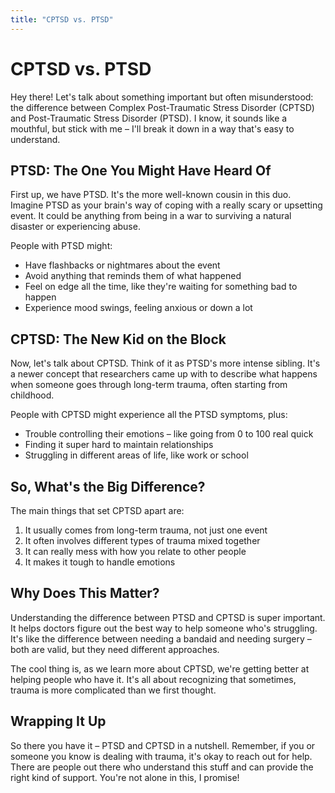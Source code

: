 ```yaml
---
title: "CPTSD vs. PTSD"
---
```


# CPTSD vs. PTSD

Hey there! Let's talk about something important but often misunderstood: the difference between Complex Post-Traumatic Stress Disorder (CPTSD) and Post-Traumatic Stress Disorder (PTSD). I know, it sounds like a mouthful, but stick with me – I'll break it down in a way that's easy to understand.

## PTSD: The One You Might Have Heard Of

First up, we have PTSD. It's the more well-known cousin in this duo. Imagine PTSD as your brain's way of coping with a really scary or upsetting event. It could be anything from being in a war to surviving a natural disaster or experiencing abuse.

People with PTSD might:

- Have flashbacks or nightmares about the event
- Avoid anything that reminds them of what happened
- Feel on edge all the time, like they're waiting for something bad to happen
- Experience mood swings, feeling anxious or down a lot

## CPTSD: The New Kid on the Block

Now, let's talk about CPTSD. Think of it as PTSD's more intense sibling. It's a newer concept that researchers came up with to describe what happens when someone goes through long-term trauma, often starting from childhood.

People with CPTSD might experience all the PTSD symptoms, plus:

- Trouble controlling their emotions – like going from 0 to 100 real quick
- Finding it super hard to maintain relationships
- Struggling in different areas of life, like work or school

## So, What's the Big Difference?

The main things that set CPTSD apart are:

1. It usually comes from long-term trauma, not just one event
2. It often involves different types of trauma mixed together
3. It can really mess with how you relate to other people
4. It makes it tough to handle emotions

## Why Does This Matter?

Understanding the difference between PTSD and CPTSD is super important. It helps doctors figure out the best way to help someone who's struggling. It's like the difference between needing a bandaid and needing surgery – both are valid, but they need different approaches.

The cool thing is, as we learn more about CPTSD, we're getting better at helping people who have it. It's all about recognizing that sometimes, trauma is more complicated than we first thought.

## Wrapping It Up

So there you have it – PTSD and CPTSD in a nutshell. Remember, if you or someone you know is dealing with trauma, it's okay to reach out for help. There are people out there who understand this stuff and can provide the right kind of support. You're not alone in this, I promise!
